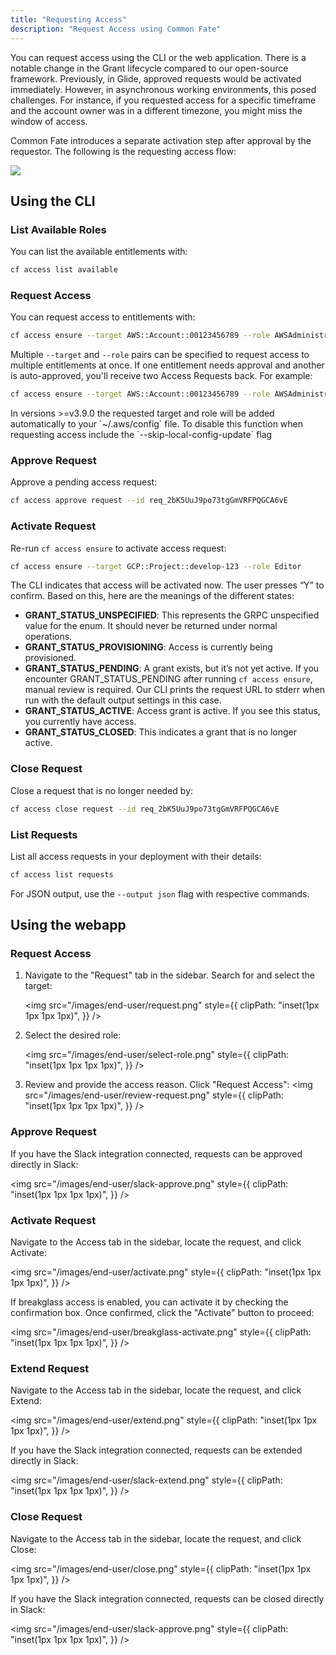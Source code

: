 ```yaml
---
title: "Requesting Access"
description: "Request Access using Common Fate"
---
```


You can request access using the CLI or the web application. There is a notable change in the Grant lifecycle compared to our open-source framework. Previously, in Glide, approved requests would be activated immediately. However, in asynchronous working environments, this posed challenges. For instance, if you requested access for a specific timeframe and the account owner was in a different timezone, you might miss the window of access.

Common Fate introduces a separate activation step after approval by the requestor. The following is the requesting access flow:

<img src="/images/cedar-authorization-workflow.png" />

## Using the CLI

### List Available Roles

You can list the available entitlements with:

```bash
cf access list available
```

### Request Access

You can request access to entitlements with:

```bash
cf access ensure --target AWS::Account::00123456789 --role AWSAdministratorAccess
```

Multiple `--target` and `--role` pairs can be specified to request access to multiple entitlements at once. If one entitlement needs approval and another is auto-approved, you'll receive two Access Requests back. For example:

```bash
cf access ensure --target AWS::Account::00123456789 --role AWSAdministratorAccess --target GCP::Project::develop-123 --role Editor
```

<Note>
  In versions >=v3.9.0 the requested target and role will be added automatically
  to your `~/.aws/config` file. To disable this function when requesting access
  include the `--skip-local-config-update` flag
</Note>

### Approve Request

Approve a pending access request:

```bash
cf access approve request --id req_2bK5UuJ9po73tgGmVRFPQGCA6vE
```

### Activate Request

Re-run `cf access ensure` to activate access request:

```bash
cf access ensure --target GCP::Project::develop-123 --role Editor
```

The CLI indicates that access will be activated now. The user presses “Y” to confirm. Based on this, here are the meanings of the different states:

- **GRANT_STATUS_UNSPECIFIED**: This represents the GRPC unspecified value for the enum. It should never be returned under normal operations.
- **GRANT_STATUS_PROVISIONING**: Access is currently being provisioned.
- **GRANT_STATUS_PENDING**: A grant exists, but it’s not yet active. If you encounter GRANT_STATUS_PENDING after running `cf access ensure`, manual review is required. Our CLI prints the request URL to stderr when run with the default output settings in this case.
- **GRANT_STATUS_ACTIVE**: Access grant is active. If you see this status, you currently have access.
- **GRANT_STATUS_CLOSED**: This indicates a grant that is no longer active.

### Close Request

Close a request that is no longer needed by:

```bash
cf access close request --id req_2bK5UuJ9po73tgGmVRFPQGCA6vE
```

### List Requests

List all access requests in your deployment with their details:

```bash
cf access list requests
```

For JSON output, use the `--output json` flag with respective commands.

## Using the webapp

### Request Access

1. Navigate to the "Request" tab in the sidebar. Search for and select the target:

   <img
     src="/images/end-user/request.png"
     style={{
       clipPath: "inset(1px 1px 1px 1px)",
     }}
   />

2. Select the desired role:

   <img
     src="/images/end-user/select-role.png"
     style={{
       clipPath: "inset(1px 1px 1px 1px)",
     }}
   />

3. Review and provide the access reason. Click "Request Access":
   <img
     src="/images/end-user/review-request.png"
     style={{
       clipPath: "inset(1px 1px 1px 1px)",
     }}
   />

### Approve Request

If you have the Slack integration connected, requests can be approved directly in Slack:

<img
  src="/images/end-user/slack-approve.png"
  style={{
    clipPath: "inset(1px 1px 1px 1px)",
  }}
/>

### Activate Request

Navigate to the Access tab in the sidebar, locate the request, and click Activate:

<img
  src="/images/end-user/activate.png"
  style={{
    clipPath: "inset(1px 1px 1px 1px)",
  }}
/>

If breakglass access is enabled, you can activate it by checking the confirmation box. Once confirmed, click the "Activate" button to proceed:

<img
  src="/images/end-user/breakglass-activate.png"
  style={{
    clipPath: "inset(1px 1px 1px 1px)",
  }}
/>

### Extend Request

Navigate to the Access tab in the sidebar, locate the request, and click Extend:

<img
  src="/images/end-user/extend.png"
  style={{
    clipPath: "inset(1px 1px 1px 1px)",
  }}
/>

If you have the Slack integration connected, requests can be extended directly in Slack:

<img
  src="/images/end-user/slack-extend.png"
  style={{
    clipPath: "inset(1px 1px 1px 1px)",
  }}
/>

### Close Request

Navigate to the Access tab in the sidebar, locate the request, and click Close:

<img
  src="/images/end-user/close.png"
  style={{
    clipPath: "inset(1px 1px 1px 1px)",
  }}
/>

If you have the Slack integration connected, requests can be closed directly in Slack:

<img
  src="/images/end-user/slack-approve.png"
  style={{
    clipPath: "inset(1px 1px 1px 1px)",
  }}
/>
